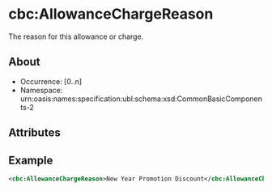 # cbc:AllowanceChargeReason

The reason for this allowance or charge.

## About

- Occurrence: [0..n]
- Namespace: urn:oasis:names:specification:ubl:schema:xsd:CommonBasicComponents-2

## Attributes

## Example

```xml
<cbc:AllowanceChargeReason>New Year Promotion Discount</cbc:AllowanceChargeReason>
